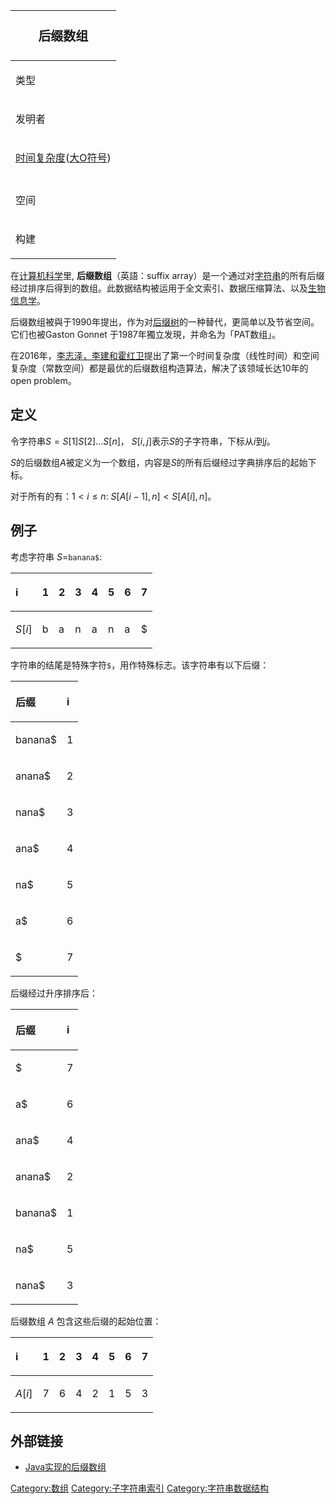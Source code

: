 {| class="infobox" style="width: 22em"
! colspan="3" style="font-size: 125%; text-align: center;" | 后缀数组
|-
! 类型
| colspan="2" | [[数组|数组]]
|-
! 发明者
| colspan="2" | Manber & Myers (1990)
|-
! colspan="3" class="navbox-abovebelow" | [[时间复杂度|时间复杂度]]([[大O符号|大O符号]])
|-
|
| 平均
| 最坏情况
|-
! 空间
| <math>\mathcal{O}(n)</math>
| <math>\mathcal{O}(n)</math>
|-
! 构建
| <math>\mathcal{O}(n)</math>
| <math>\mathcal{O}(n)</math>
|}

在[[计算机科学|计算机科学]]里, '''后缀数组'''（英語：suffix array）是一个通过对[[字符串|字符串]]的所有后缀经过排序后得到的数组。此数据结构被运用于全文索引、数据压缩算法、以及[[生物信息学|生物信息学]]。

后缀数组被{{link-en|烏迪·曼伯爾|Udi Manber}}與{{link-en|尤金·邁爾斯|Eugene Myers}}于1990年提出，作为对[[后缀树|后缀树]]的一种替代，更简单以及节省空间。它们也被Gaston Gonnet 于1987年獨立发現，并命名为「PAT数组」。

在2016年，[http://arxiv.org/abs/1610.08305 李志泽，李建和霍红卫]{{Wayback|url=http://arxiv.org/abs/1610.08305 |date=20190827083129 }}提出了第一个时间复杂度（线性时间）和空间复杂度（常数空间）都是最优的后缀数组构造算法，解决了该领域长达10年的open problem。
== 定义 ==
令字符串<math>S=S[1]S[2]...S[n]</math>， <math>S[i,j]</math>表示<math>S</math>的子字符串，下标从<math>i</math>到<math>j</math>。

<math>S</math>的后缀数组<math>A</math>被定义为一个数组，内容是<math>S</math>的所有后缀经过字典排序后的起始下标。

对于所有的有：<math>1 < i \leq n</math>: <math>S[A[i-1],n] < S[A[i],n]</math>。


== 例子 ==
考虑字符串 <math>S</math>=<code>banana$</code>:
{| class="wikitable"
|-
!  align="left" | i
| 1 || 2 || 3 || 4 || 5 || 6 || 7
|-
! align="left" | <math>S[i]</math>
| b || a || n || a || n || a || $
|}

字符串的结尾是特殊字符<code>$</code>，用作特殊标志。该字符串有以下后缀：

{|   class="wikitable"
!  align="left" | 后缀 !!  align="left" | i
|-  class="odd"
|  align="left" | banana$ ||  align="left" | 1
|-  class="even"
|  align="left" | anana$ ||  align="left" | 2
|-  class="odd"
|  align="left" | nana$ ||  align="left" | 3
|-  class="even"
|  align="left" | ana$ ||  align="left" | 4
|-  class="odd"
|  align="left" | na$ ||  align="left" | 5
|-  class="even"
|  align="left" | a$ ||  align="left" | 6
|-  class="odd"
|  align="left" | $ ||  align="left" | 7
|}

后缀经过升序排序后：

{|   class="wikitable"
!  align="left" | 后缀 !!  align="left" | i
|-  class="odd"
|  align="left" | $ ||  align="left" | 7
|-  class="even"
|  align="left" | a$ ||  align="left" | 6
|-  class="odd"
|  align="left" | ana$ ||  align="left" | 4
|-  class="even"
|  align="left" | anana$ ||  align="left" | 2
|-  class="odd"
|  align="left" | banana$ ||  align="left" | 1
|-  class="even"
|  align="left" | na$ ||  align="left" | 5
|-  class="odd"
|  align="left" | nana$ ||  align="left" | 3
|}

后缀数组 <math>A</math> 包含这些后缀的起始位置：

{| class="wikitable"
! align="left" | i
| 1 || 2 || 3 || 4 || 5 || 6 || 7
|-
! align="left" | <math>A[i]</math>
| 7 || 6 || 4 || 2 || 1 || 5 || 3
|}

== 外部链接 ==
* [http://algs4.cs.princeton.edu/63suffix/SuffixArray.java.html Java实现的后缀数组]{{Wayback|url=http://algs4.cs.princeton.edu/63suffix/SuffixArray.java.html |date=20131212033504 }}

{{字符串}}

[[Category:数组|Category:数组]]
[[Category:子字符串索引|Category:子字符串索引]]
[[Category:字符串数据结构|Category:字符串数据结构]]